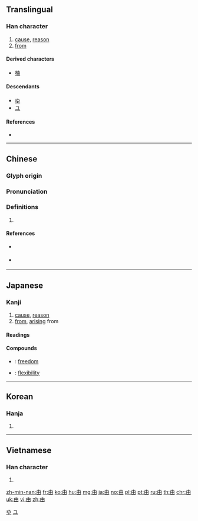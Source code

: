 {{also|田|甲|申|甶}}
==Translingual==

===Han character===
{{Han char|rn=102|rad=田|as=00|sn=5|four=50600|canj=LW|ids=⿻十囗}}

# [[cause]], [[reason]]
# [[from]]

====Derived characters====
* [[柚]]

====Descendants====
* [[ゆ]]
* [[ユ]]

====References====
* {{Han ref|kx=0757.010|dkj=21724|dj=1167.020|hdz=42524.020|uh=7531|ud=30001|bh=A5D1|bd=42449}}

[[Category:Han characters from which hiragana were derived|ゆ]]
[[Category:Han characters from which katakana were derived|ユ]]

----

==Chinese==
{{zh-forms}}

===Glyph origin===
{{Han etym}}

===Pronunciation===
{{zh-pron
|m=yóu
|c=jau4
|h=pfs=yù
|mn=iû
|w=
|mc=y
|oc=y
|ma=y
|cat=n,prep
}}

===Definitions===
{{zh-hanzi}}

# {{rfdef|lang=zh}}

====References====
* {{qualifier|Hakka}} {{R:hak:Lau 1997}}
* {{qualifier|Min Nan}} {{thcwd|1856}}

----

==Japanese==

===Kanji===
{{ja-kanji|grade=3|rs=田00}}

# [[cause]], [[reason]]
# [[from]], [[arising]] from

====Readings====
{{ja-readings
|goon=[[ゆ]] (yu)
|kanon=[[ゆう]] (yū), {{qualifier|historical}} [[いう]] (iu)
|kanyoon=[[ゆい]] (yui)
|kun=[[よし]] (yoshi), [[よる]] ([[由る]], yoru), [[より]] ([[由り]], yori)
}}

====Compounds====
* {{ja-r|自由|じゆう}}: [[freedom]]
* {{ja-r|自由度|じゆうど}}: [[flexibility]]

----

==Korean==

===Hanja===
{{ko-hanja|hangeul=유|eumhun=|rv=yu|mr=yu|y=yu}}

# {{defn|lang=ko|sort=田00}}

----

==Vietnamese==

===Han character===
{{vi-hantu|[[do]], [[dô]], [[ro]], [[sân]]|rs=田00}}

# {{defn|lang=vi|sort=田00}}

[[zh-min-nan:由]]
[[fr:由]]
[[ko:由]]
[[hu:由]]
[[mg:由]]
[[ja:由]]
[[no:由]]
[[pl:由]]
[[pt:由]]
[[ru:由]]
[[th:由]]
[[chr:由]]
[[uk:由]]
[[vi:由]]
[[zh:由]]